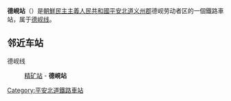 {{unreferenced|time=2015-01-10}}
{{朝鮮半島車站資訊
|公司色 = blue
|文字色 = 
|站名 = 德峴站
|圖片 = 
|pxl = 
|圖片說明 =
|前一站 = [[精矿站|精矿]]
|前一站距離 = 3.1
|後一站距離 = 
|後一站 = 
|所屬路線 = [[德岘线|德岘线]]
|距離 = 37.3
|起點站 = [[南新义州站|南新义州]]
|諺文 = 덕현역
|朝鮮漢字 = 德峴驛
|文觀部式 = 
|馬-賴式 = Tŏkhyŏn-yŏk
|副站名 = 
|車站編號 = 
|停站路線數 = 
|所屬公司 = [[朝鮮民主主義人民共和國鐵道省|朝鮮民主主義人民共和國鐵道省]]
|所在地 =[[平安北道|平安北道]][[义州郡|义州郡]]德岘劳动者区
|車站構造 = 地面车站
|月台配置 = 
|啟用年月日 =
|廢站年月日 = 
|上下車人次 = 
|統計年度 = 
|轉車 = 
|備註 = 
|全寬備註 = 
}}

'''德峴站'''（{{lang-ko|덕현역}}）是[[朝鮮民主主義人民共和國|朝鮮民主主義人民共和國]][[平安北道|平安北道]][[义州郡|义州郡]]德岘劳动者区的一個鐵路車站，属于[[德岘线|德岘线]]。

==邻近车站==
德岘线
:[[精矿站|精矿站]] - '''德峴站'''

{{朝鲜铁路小作品}}

{{德岘线}}

[[Category:平安北道鐵路車站|Category:平安北道鐵路車站]]